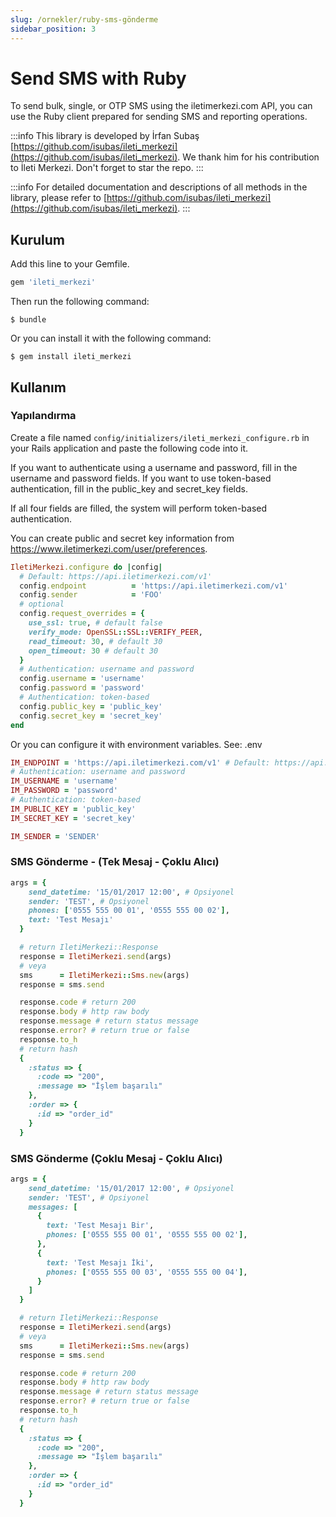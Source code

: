 ```yaml
---
slug: /ornekler/ruby-sms-gönderme
sidebar_position: 3
---
```


# Send SMS with Ruby
To send bulk, single, or OTP SMS using the iletimerkezi.com API, you can use the Ruby client prepared for sending SMS and reporting operations.

:::info
This library is developed by İrfan Subaş [https://github.com/isubas/ileti_merkezi](https://github.com/isubas/ileti_merkezi). 
We thank him for his contribution to İleti Merkezi. Don't forget to star the repo.
:::

:::info
For detailed documentation and descriptions of all methods in the library, please refer to [https://github.com/isubas/ileti_merkezi](https://github.com/isubas/ileti_merkezi).
:::

## Kurulum

Add this line to your Gemfile.

```ruby
gem 'ileti_merkezi'
```

Then run the following command:

    $ bundle

Or you can install it with the following command:

    $ gem install ileti_merkezi

## Kullanım

### Yapılandırma

Create a file named `config/initializers/ileti_merkezi_configure.rb` in your Rails application and paste the following code into it.

If you want to authenticate using a username and password, fill in the username and password fields. 
If you want to use token-based authentication, fill in the public_key and secret_key fields.

If all four fields are filled, the system will perform token-based authentication.

You can create public and secret key information from https://www.iletimerkezi.com/user/preferences.

```ruby
IletiMerkezi.configure do |config|
  # Default: https://api.iletimerkezi.com/v1'
  config.endpoint          = 'https://api.iletimerkezi.com/v1'
  config.sender            = 'FOO'
  # optional
  config.request_overrides = {
    use_ssl: true, # default false
    verify_mode: OpenSSL::SSL::VERIFY_PEER,
    read_timeout: 30, # default 30
    open_timeout: 30 # default 30
  }
  # Authentication: username and password
  config.username = 'username'
  config.password = 'password'
  # Authentication: token-based
  config.public_key = 'public_key'
  config.secret_key = 'secret_key'
end
```

Or you can configure it with environment variables. See: .env

```ruby
IM_ENDPOINT = 'https://api.iletimerkezi.com/v1' # Default: https://api.iletimerkezi.com/v1
# Authentication: username and password
IM_USERNAME = 'username'
IM_PASSWORD = 'password'
# Authentication: token-based
IM_PUBLIC_KEY = 'public_key'
IM_SECRET_KEY = 'secret_key'

IM_SENDER = 'SENDER'
```

### SMS Gönderme - (Tek Mesaj - Çoklu Alıcı)

```ruby
args = {
    send_datetime: '15/01/2017 12:00', # Opsiyonel
    sender: 'TEST', # Opsiyonel
    phones: ['0555 555 00 01', '0555 555 00 02'],
    text: 'Test Mesajı'
  }

  # return IletiMerkezi::Response
  response = IletiMerkezi.send(args)
  # veya
  sms      = IletiMerkezi::Sms.new(args)
  response = sms.send

  response.code # return 200
  response.body # http raw body
  response.message # return status message
  response.error? # return true or false
  response.to_h
  # return hash
  {
    :status => {
      :code => "200",
      :message => "İşlem başarılı"
    },
    :order => {
      :id => "order_id"
    }
  }
```

### SMS Gönderme (Çoklu Mesaj - Çoklu Alıcı)

```ruby
args = {
    send_datetime: '15/01/2017 12:00', # Opsiyonel
    sender: 'TEST', # Opsiyonel
    messages: [
      {
        text: 'Test Mesajı Bir',
        phones: ['0555 555 00 01', '0555 555 00 02'],
      },
      {
        text: 'Test Mesajı İki',
        phones: ['0555 555 00 03', '0555 555 00 04'],
      }
    ]
  }

  # return IletiMerkezi::Response
  response = IletiMerkezi.send(args)
  # veya
  sms      = IletiMerkezi::Sms.new(args)
  response = sms.send

  response.code # return 200
  response.body # http raw body
  response.message # return status message
  response.error? # return true or false
  response.to_h
  # return hash
  {
    :status => {
      :code => "200",
      :message => "İşlem başarılı"
    },
    :order => {
      :id => "order_id"
    }
  }
```